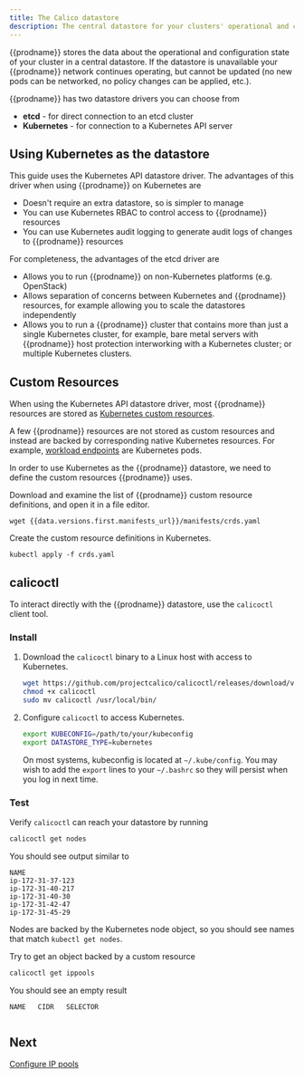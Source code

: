 ```yaml
---
title: The Calico datastore
description: The central datastore for your clusters' operational and configuration state.
---
```


{{prodname}} stores the data about the operational and configuration state of your cluster in a central datastore. If the datastore is unavailable
your {{prodname}} network continues operating, but cannot be updated (no new pods can be networked, no policy changes can be applied, etc.).

{{prodname}} has two datastore drivers you can choose from

- **etcd** - for direct connection to an etcd cluster
- **Kubernetes** - for connection to a Kubernetes API server

## Using Kubernetes as the datastore

This guide uses the Kubernetes API datastore driver. The advantages of this driver when using {{prodname}} on Kubernetes are

- Doesn't require an extra datastore, so is simpler to manage
- You can use Kubernetes RBAC to control access to {{prodname}} resources
- You can use Kubernetes audit logging to generate audit logs of changes to {{prodname}} resources

For completeness, the advantages of the etcd driver are

- Allows you to run {{prodname}} on non-Kubernetes platforms (e.g. OpenStack)
- Allows separation of concerns between Kubernetes and {{prodname}} resources, for example allowing you to scale the datastores independently
- Allows you to run a {{prodname}} cluster that contains more than just a single Kubernetes cluster, for example, bare metal servers with {{prodname}}
  host protection interworking with a Kubernetes cluster; or multiple Kubernetes clusters.

## Custom Resources

When using the Kubernetes API datastore driver, most {{prodname}} resources are stored as [Kubernetes custom resources](https://kubernetes.io/docs/concepts/extend-kubernetes/api-extension/custom-resources/).

A few {{prodname}} resources are not stored as custom resources and instead are backed by corresponding native Kubernetes resources. For example, [workload endpoints](../../../reference/resources/workloadendpoint.mdx) are Kubernetes pods.

In order to use Kubernetes as the {{prodname}} datastore, we need to define the custom resources {{prodname}} uses.

Download and examine the list of {{prodname}} custom resource definitions, and open it in a file editor.

```
wget {{data.versions.first.manifests_url}}/manifests/crds.yaml
```

Create the custom resource definitions in Kubernetes.

```
kubectl apply -f crds.yaml
```

## calicoctl

To interact directly with the {{prodname}} datastore, use the `calicoctl` client tool.

### Install

1. Download the `calicoctl` binary to a Linux host with access to Kubernetes.

   ```bash
   wget https://github.com/projectcalico/calicoctl/releases/download/v3.20.0/calicoctl
   chmod +x calicoctl
   sudo mv calicoctl /usr/local/bin/
   ```

1. Configure `calicoctl` to access Kubernetes.

   ```bash
   export KUBECONFIG=/path/to/your/kubeconfig
   export DATASTORE_TYPE=kubernetes
   ```

   On most systems, kubeconfig is located at `~/.kube/config`. You may wish to add the `export` lines to your `~/.bashrc` so they will persist when you log in next time.


### Test

Verify `calicoctl` can reach your datastore by running

```bash
calicoctl get nodes
```

You should see output similar to

```
NAME
ip-172-31-37-123
ip-172-31-40-217
ip-172-31-40-30
ip-172-31-42-47
ip-172-31-45-29
```

Nodes are backed by the Kubernetes node object, so you should see names that match `kubectl get nodes`.

Try to get an object backed by a custom resource

```bash
calicoctl get ippools
```

You should see an empty result

```
NAME   CIDR   SELECTOR


```

## Next

[Configure IP pools](./configure-ip-pools.mdx)
